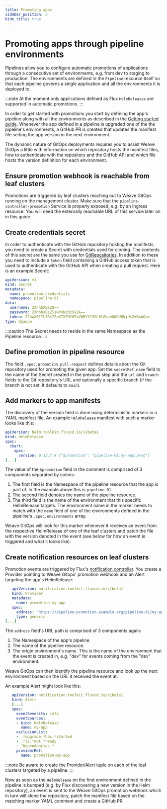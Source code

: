 ```yaml
---
title: Promoting apps
sidebar_position: 3
hide_title: true
---
```




# Promoting apps through pipeline environments <TierLabel tiers="enterprise" />

Pipelines allow you to configure automatic promotions of applications through a consecutive set of environments, e.g. from dev to staging to production. The environments are defined in the `Pipeline` resource itself so that each pipeline governs a single application and all the environments it is deployed to.

:::note
At the moment only applications defined as Flux `HelmReleases` are supported in automatic promotions.
:::

In order to get started with promotions you start by defining the app's pipeline along with all the environments as described in the [Getting started guide](../getting-started). Whenever the app defined in a pipeline is upgraded one of the the pipeline's environments, a GitHub PR is created that updates the manifest file setting the app version in the next environment.

The dynamic nature of GitOps deployments requires you to assist Weave GitOps a little with information on which repository hosts the manifest files, how to authenticate with the repository and the GitHub API and which file hosts the version definition for each environment.

## Ensure promotion webhook is reachable from leaf clusters

Promotions are triggered by leaf clusters reaching out to Weave GitOps running on the management cluster. Make sure that the `pipeline-controller-promotion` Service is properly exposed, e.g. by an Ingress resource. You will need the externally reachable URL of this service later on in this guide.

## Create credentials secret

In order to authenticate with the GitHub repository hosting the manifests, you need to create a Secret with credentials used for cloning. The contents of this secret are the same you use for [GitRepositories](https://fluxcd.io/flux/components/source/gitrepositories/#secret-reference). In addition to these you need to include a `token` field containing a GitHub access token that is used to authenticate with the GitHub API when creating a pull request. Here is an example Secret:

```yaml
apiVersion: v1
kind: Secret
metadata:
  name: promotion-credentials
  namespace: pipeline-01
data:
  username: ZXhhbXBsZQ==
  password: ZXhhbXBsZS1wYXNzd29yZA==
  token: Z2hwX01IL3RsTFpXTXZMY0FxVWRYY1ZGL0lGbzh0WDdHNjdsZmRxWQ==
type: Opaque
```

:::caution
The Secret needs to reside in the same Namespace as the Pipeline resource.
:::

## Define promotion in pipeline resource

The field `.spec.promotion.pull-request` defines details about the Git repository used for promoting the given app. Set the `secretRef.name` field to the name of the Secret created in the previous step and the `url` and `branch` fields to the Git repository's URL and optionally a specific branch (if the branch is not set, it defaults to `main`).

## Add markers to app manifests

The discovery of the version field is done using deterministic markers in a YAML manifest file. An example `HelmRelease` manifest with such a marker looks like this:

```yaml
apiVersion: helm.toolkit.fluxcd.io/v2beta1
kind: HelmRelease
spec:
  chart:
    spec:
      version: 0.13.7 # {"$promotion": "pipeline-01:my-app:prod"}
[...]
```

The value of the `$promotion` field in the comment is comprised of 3 components separated by colons:

1. The first field is the Namespace of the pipeline resource that the app is part of. In the example above this is `pipeline-01`.
1. The second field denotes the name of the pipeline resource.
1. The third field is the name of the environment that this specific HelmRelease targets. The environment name in the marker needs to match with the `name` field of one of the environments defined in the pipeline's `.spec.environments` array.

Weave GitOps will look for this marker whenever it receives an event from the respective HelmRelease of one of the leaf clusters and patch the file with the version denoted in the event (see below for how an event is triggered and what it looks like).

## Create notification resources on leaf clusters

Promotion events are triggered by Flux's [notification controller](https://fluxcd.io/flux/components/notification/). You create a Provider pointing to Weave Gitops' promotion webhook and an Alert targeting the app's HelmRelease:

```yaml
   apiVersion: notification.toolkit.fluxcd.io/v1beta1
   kind: Provider
   metadata:
     name: promotion-my-app
   spec:
     address: "https://pipeline-promotion.example.org/pipeline-01/my-app/dev"
     type: generic
[...]
```

The `address` field's URL path is comprised of 3 components again:

1. The Namespace of the app's pipeline
1. The name of the pipeline resource.
1. The origin environment's name. This is the name of the environment that the event is created in, e.g. "dev" for events coming from the "dev" environment.

Weave GitOps can then identify the pipeline resource and look up the next environment based on the URL it received the event at.

An example Alert might look like this:

```yaml
   apiVersion: notification.toolkit.fluxcd.io/v1beta1
   kind: Alert
   [...]
   spec:
     eventSeverity: info
     eventSources:
     - kind: HelmRelease
       name: my-app
     exclusionList:
     - .*upgrade.*has.*started
     - .*is.*not.*ready
     - ^Dependencies.*
     providerRef:
       name: promotion-my-app
```

:::note
Be aware to create the Provider/Alert tuple on each of the leaf clusters targeted by a pipeline.
:::

Now as soon as the `HelmRelease` on the first environment defined in the pipeline is bumped (e.g. by Flux discovering a new version in the Helm repository), an event is sent to the Weave GitOps promotion webhook which in turn will clone the repository, patch the manifest file based on the matching marker YAML comment and create a GitHub PR.